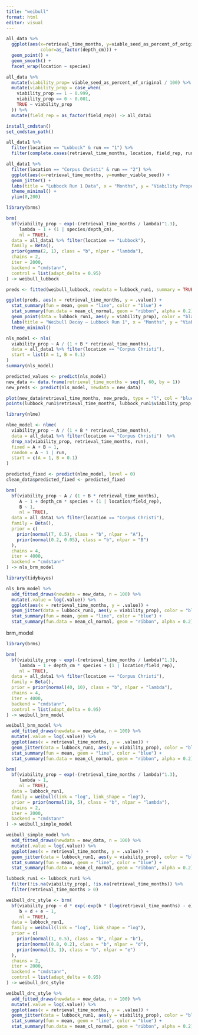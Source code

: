 ```yaml
---
title: "weibull"
format: html
editor: visual
---
```



```r
all_data %>% 
  ggplot(aes(x=retrieval_time_months, y=viable_seed_as_percent_of_original,
             color=as_factor(depth_cm))) +
  geom_point() +
  geom_smooth() +
  facet_wrap(location ~ species)
```



```r
all_data %>% 
  mutate(viability_prop= viable_seed_as_percent_of_original / 100) %>% 
  mutate(viability_prop = case_when(
    viability_prop == 1 ~ 0.999,
    viability_prop == 0 ~ 0.001,
    TRUE ~ viability_prop
  )) %>% 
  mutate(field_rep = as_factor(field_rep)) -> all_data1
```

```r
install_cmdstan()
set_cmdstan_path()
```
```r
all_data1 %>% 
  filter(location == "Lubbock" & run == "1") %>%
  filter(complete.cases(retrieval_time_months, location, field_rep, run)) -> lubbock_run1
```

```r
all_data1 %>% 
  filter(location == "Corpus Christi" & run == "2") %>%
  ggplot(aes(x=retrieval_time_months, y=number_viable_seed)) +
  geom_jitter() +
  labs(title = "Lubbock Run 1 Data", x = "Months", y = "Viability Proportion") +
  theme_minimal() +
  ylim(0,200)
```


```r
library(brms)

brm(
  bf(viability_prop ~ exp(-(retrieval_time_months / lambda)^1.3),
     lambda ~ 1 + (1 | species/depth_cm),
     nl = TRUE),
  data = all_data1 %>% filter(location == "Lubbock"),
  family = Beta(),
  prior(gamma(2, 1), class = "b", nlpar = "lambda"),
  chains = 2,
  iter = 2000,
  backend = "cmdstanr",
  control = list(adapt_delta = 0.95)
) -> weibull_lubbock
```




```r
preds <- fitted(weibull_lubbock, newdata = lubbock_run1, summary = TRUE)

ggplot(preds, aes(x = retrieval_time_months, y = .value)) +
  stat_summary(fun = mean, geom = "line", color = "blue") +
  stat_summary(fun.data = mean_cl_normal, geom = "ribbon", alpha = 0.2) +
  geom_point(data = lubbock_run1, aes(y = viability_prop), color = "black", alpha = 0.6) +
  labs(title = "Weibull Decay — Lubbock Run 1", x = "Months", y = "Viability") +
  theme_minimal()
```


```r
nls_model <- nls(
  viability_prop ~ A / (1 + B * retrieval_time_months),
  data = all_data1 %>% filter(location == "Corpus Christi"),
  start = list(A = 1, B = 0.1)
)
summary(nls_model)
```

```r
predicted_values <- predict(nls_model)
new_data <- data.frame(retrieval_time_months = seq(0, 60, by = 1))
new_preds <- predict(nls_model, newdata = new_data)

```

```r
plot(new_data$retrieval_time_months, new_preds, type = "l", col = "blue", lwd = 2)
points(lubbock_run1$retrieval_time_months, lubbock_run1$viability_prop, col = "black", pch = 16)

```


```r
library(nlme)

nlme_model <- nlme(
  viability_prop ~ A / (1 + B * retrieval_time_months),
  data = all_data1 %>% filter(location == "Corpus Christi")  %>%
  drop_na(viability_prop, retrieval_time_months, run),
  fixed = A + B ~ 1,
  random = A ~ 1 | run,
  start = c(A = 1, B = 0.1)
)

```


```r
predicted_fixed <- predict(nlme_model, level = 0)
clean_data$predicted_fixed <- predicted_fixed
```




```r
brm(
  bf(viability_prop ~ A / (1 + B * retrieval_time_months),
     A ~ 1 + depth_cm * species + (1 | location/field_rep),
     B ~ 1,
     nl = TRUE),
  data = all_data1 %>% filter(location == "Corpus Christi"),
  family = Beta(),
  prior = c(
    prior(normal(7, 0.5), class = "b", nlpar = "A"),
    prior(normal(0.2, 0.05), class = "b", nlpar = "B")
  ),
  chains = 4,
  iter = 4000,
  backend = "cmdstanr"
) -> nls_brm_model

```

```r
library(tidybayes)

nls_brm_model %>%
  add_fitted_draws(newdata = new_data, n = 100) %>%
  mutate(.value = log(.value)) %>%
  ggplot(aes(x = retrieval_time_months, y = .value)) +
  geom_jitter(data = lubbock_run1, aes(y = viability_prop), color = "black", alpha = 0.6) +
  stat_summary(fun = mean, geom = "line", color = "blue") +
  stat_summary(fun.data = mean_cl_normal, geom = "ribbon", alpha = 0.2)


```
brm_model

```r
library(brms)

brm(
  bf(viability_prop ~ exp(-(retrieval_time_months / lambda)^1.3),
     lambda ~ 1 + depth_cm * species + (1 | location/field_rep),
     nl = TRUE),
  data = all_data1 %>% filter(location == "Corpus Christi"),
  family = Beta(),
  prior = prior(normal(40, 10), class = "b", nlpar = "lambda"),
  chains = 4,
  iter = 4000,
  backend = "cmdstanr",
  control = list(adapt_delta = 0.95)
) -> weibull_brm_model

```



```r

weibull_brm_model %>%
  add_fitted_draws(newdata = new_data, n = 100) %>%
  mutate(.value = log(.value)) %>%
  ggplot(aes(x = retrieval_time_months, y = .value)) +
  geom_jitter(data = lubbock_run1, aes(y = viability_prop), color = "black", alpha = 0.6) +
  stat_summary(fun = mean, geom = "line", color = "blue") +
  stat_summary(fun.data = mean_cl_normal, geom = "ribbon", alpha = 0.2)
```



```r
brm(
  bf(viability_prop ~ exp(-(retrieval_time_months / lambda)^1.3),
     lambda ~ 1,
     nl = TRUE),
  data = lubbock_run1,
  family = weibull(link = "log", link_shape = "log"),
  prior = prior(normal(10, 5), class = "b", nlpar = "lambda"),
  chains = 2,
  iter = 2000,
  backend = "cmdstanr"
) -> weibull_simple_model
```


```r

weibull_simple_model %>%
  add_fitted_draws(newdata = new_data, n = 100) %>%
  mutate(.value = log(.value)) %>%
  ggplot(aes(x = retrieval_time_months, y = .value)) +
  geom_jitter(data = lubbock_run1, aes(y = viability_prop), color = "black", alpha = 0.6) +
  stat_summary(fun = mean, geom = "line", color = "blue") +
  stat_summary(fun.data = mean_cl_normal, geom = "ribbon", alpha = 0.2)
```





```r
lubbock_run1 <- lubbock_run1 %>%
  filter(!is.na(viability_prop), !is.na(retrieval_time_months)) %>%
  filter(retrieval_time_months > 0)

```


```r
weibull_drc_style <- brm(
  bf(viability_prop ~ d * exp(-exp(b * (log(retrieval_time_months) - e))),
     b + d + e ~ 1,
     nl = TRUE),
  data = lubbock_run1,
  family = weibull(link = "log", link_shape = "log"),
  prior = c(
    prior(normal(1, 0.5), class = "b", nlpar = "b"),
    prior(normal(0.8, 0.2), class = "b", nlpar = "d"),
    prior(normal(3, 1), class = "b", nlpar = "e")
  ),
  chains = 2,
  iter = 2000,
  backend = "cmdstanr",
  control = list(adapt_delta = 0.95)
) -> weibull_drc_style

```




```r
weibull_drc_style %>%
  add_fitted_draws(newdata = new_data, n = 100) %>%
  mutate(.value = log(.value)) %>%
  ggplot(aes(x = retrieval_time_months, y = .value)) +
  geom_jitter(data = lubbock_run1, aes(y = viability_prop), color = "black", alpha = 0.6) +
  stat_summary(fun = mean, geom = "line", color = "blue") +
  stat_summary(fun.data = mean_cl_normal, geom = "ribbon", alpha = 0.2)
```









